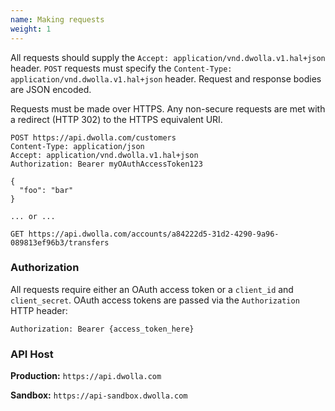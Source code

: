 ```yaml
---
name: Making requests
weight: 1
---
```


All requests should supply the `Accept: application/vnd.dwolla.v1.hal+json` header. `POST` requests must specify the `Content-Type: application/vnd.dwolla.v1.hal+json` header. Request and response bodies are JSON encoded.

Requests must be made over HTTPS. Any non-secure requests are met with a redirect (HTTP 302) to the HTTPS equivalent URI.

```noselect
POST https://api.dwolla.com/customers
Content-Type: application/json
Accept: application/vnd.dwolla.v1.hal+json
Authorization: Bearer myOAuthAccessToken123

{
  "foo": "bar"
}

... or ...

GET https://api.dwolla.com/accounts/a84222d5-31d2-4290-9a96-089813ef96b3/transfers
```

### Authorization

All requests require either an OAuth access token or a `client_id` and `client_secret`. OAuth access tokens are passed via the `Authorization` HTTP header:

`Authorization: Bearer {access_token_here}`

### API Host

**Production:** `https://api.dwolla.com`

**Sandbox:** `https://api-sandbox.dwolla.com`
